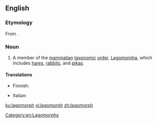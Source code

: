 ==English==

===Etymology===
From {{etyl|NL.|en}} {{m|la|Lagomorpha}}.

===Noun===
{{wikipedia}}
{{en-noun}}

# A member of the [[mammal]]ian [[taxonomic]] [[order]], [[Lagomorpha]], which includes [[hare]]s, [[rabbit]]s, and [[pika]]s.

====Translations====
{{trans-top|member of the mammalian taxonomic order, Lagomorpha, which includes hares, rabbits, and pikas}}
* Finnish: {{t|fi|jäniseläin}}
{{trans-mid}}
* Italian: {{t|it|lagomorfo}}
{{trans-bottom}}

[[Category:en:Lagomorphs]]

[[ku:lagomorph]]
[[vi:lagomorph]]
[[zh:lagomorph]]